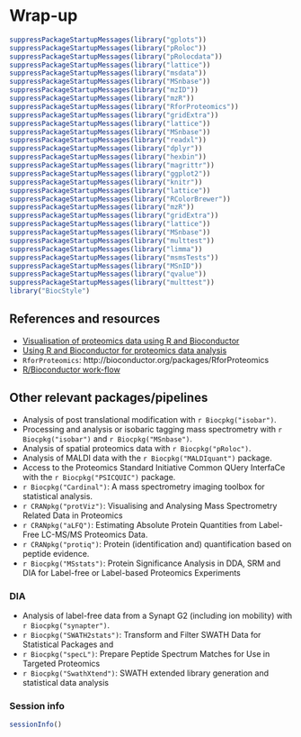 # Wrap-up

```r
suppressPackageStartupMessages(library("gplots"))
suppressPackageStartupMessages(library("pRoloc"))
suppressPackageStartupMessages(library("pRolocdata"))
suppressPackageStartupMessages(library("lattice"))
suppressPackageStartupMessages(library("msdata"))
suppressPackageStartupMessages(library("MSnbase"))
suppressPackageStartupMessages(library("mzID"))
suppressPackageStartupMessages(library("mzR"))
suppressPackageStartupMessages(library("RforProteomics"))
suppressPackageStartupMessages(library("gridExtra"))
suppressPackageStartupMessages(library("lattice"))
suppressPackageStartupMessages(library("MSnbase"))
suppressPackageStartupMessages(library("readxl"))
suppressPackageStartupMessages(library("dplyr"))
suppressPackageStartupMessages(library("hexbin"))
suppressPackageStartupMessages(library("magrittr"))
suppressPackageStartupMessages(library("ggplot2"))
suppressPackageStartupMessages(library("knitr"))
suppressPackageStartupMessages(library("lattice"))
suppressPackageStartupMessages(library("RColorBrewer"))
suppressPackageStartupMessages(library("mzR"))
suppressPackageStartupMessages(library("gridExtra"))
suppressPackageStartupMessages(library("lattice"))
suppressPackageStartupMessages(library("MSnbase"))
suppressPackageStartupMessages(library("multtest"))
suppressPackageStartupMessages(library("limma"))
suppressPackageStartupMessages(library("msmsTests"))
suppressPackageStartupMessages(library("MSnID"))
suppressPackageStartupMessages(library("qvalue"))
suppressPackageStartupMessages(library("multtest"))
library("BiocStyle")
```

## References and resources

* [Visualisation of proteomics data using R and Bioconductor](http://www.ncbi.nlm.nih.gov/pmc/articles/PMC4510819/)
* [Using R and Bioconductor for proteomics data analysis](http://arxiv.org/pdf/1305.6559v1.pdf)
* `RforProteomics`: http://bioconductor.org/packages/RforProteomics
* [R/Bioconductor work-flow](http://bioconductor.org/help/workflows/proteomics/)

## Other relevant packages/pipelines

- Analysis of post translational modification with `r Biocpkg("isobar")`.
- Processing and analysis or isobaric tagging mass spectrometry with
  `r Biocpkg("isobar")` and `r Biocpkg("MSnbase")`.
- Analysis of spatial proteomics data with `r Biocpkg("pRoloc")`.
- Analysis of MALDI data with the `r Biocpkg("MALDIquant")` package.
- Access to the Proteomics Standard Initiative Common QUery InterfaCe
  with the `r Biocpkg("PSICQUIC")` package.
- `r Biocpkg("Cardinal")`: A mass spectrometry imaging toolbox for
  statistical analysis.
- `r CRANpkg("protViz") `: Visualising and Analysing Mass Spectrometry
  Related Data in Proteomics
- `r CRANpkg("aLFQ")`: Estimating Absolute Protein Quantities from
  Label-Free LC-MS/MS Proteomics Data.
- `r CRANpkg("protiq")`: Protein (identification and) quantification
  based on peptide evidence.
- `r Biocpkg("MSstats")`: Protein Significance Analysis in DDA, SRM
  and DIA for Label-free or Label-based Proteomics Experiments


### DIA

- Analysis of label-free data from a Synapt G2 (including ion
  mobility) with `r Biocpkg("synapter")`.
- `r Biocpkg("SWATH2stats")`: Transform and Filter SWATH Data for
  Statistical Packages and
- `r Biocpkg("specL")`: Prepare Peptide Spectrum Matches for Use in
  Targeted Proteomics
- `r Biocpkg("SwathXtend")`: SWATH extended library generation and
  statistical data analysis


### Session info

```r
sessionInfo()
```

